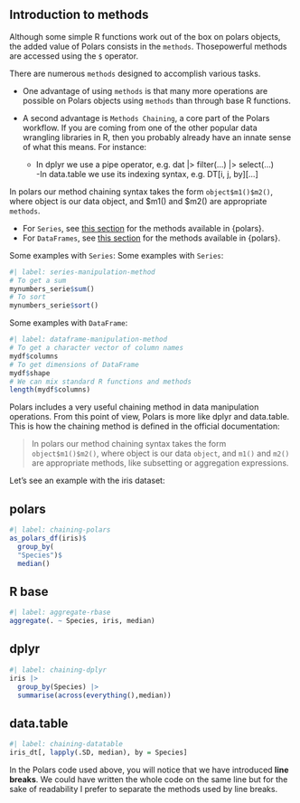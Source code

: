 ## Introduction to methods

::: {.callout-important}
Although some simple R functions work out of the box on polars objects, the added value of Polars consists in the `methods`. Thosepowerful methods are accessed using the `$` operator.  

There are numerous `methods` designed to accomplish various tasks.

- One advantage of using `methods` is that many more operations are possible on Polars objects using `methods` than through base R functions.  

- A second advantage is `Methods Chaining`, a core part of the Polars workflow. If you are coming from one of the other popular data wrangling libraries in R, then you probably already have an innate sense of what this means. For instance:  

    - In dplyr we use a pipe operator, e.g. dat |> filter(...) |> select(...)  
    -In data.table we use its indexing syntax, e.g. DT[i, j, by][...]  

In polars our method chaining syntax takes the form `object$m1()$m2()`, where object is our data object, and $m1() and $m2() are appropriate `methods`.
:::

-   For `Series`, see [this section](#list-of-methods-to-apply-to-series) for the methods available in {polars}.
-   For `DataFrames`, see [this section](#list-of-methods-to-apply-to-dataframe) for the methods available in {polars}.

Some examples with `Series`:
Some examples with `Series`:

```r
#| label: series-manipulation-method
# To get a sum
mynumbers_serie$sum()
# To sort
mynumbers_serie$sort()
```

Some examples with `DataFrame`:

```r
#| label: dataframe-manipulation-method
# To get a character vector of column names
mydf$columns
# To get dimensions of DataFrame
mydf$shape
# We can mix standard R functions and methods
length(mydf$columns)
```

Polars includes a very useful chaining method in data manipulation operations. From this point of view, Polars is more like dplyr and data.table. This is how the chaining method is defined in the official documentation:

> In polars our method chaining syntax takes the form `object$m1()$m2()`, where object is our data `object`, and `m1()` and `m2()` are appropriate methods, like subsetting or aggregation expressions.

Let's see an example with the iris dataset:

::: {.panel-tabset}
## polars

```r
#| label: chaining-polars
as_polars_df(iris)$
  group_by(
  "Species")$
  median()
```

## R base

```r
#| label: aggregate-rbase
aggregate(. ~ Species, iris, median)
```

## dplyr

```r
#| label: chaining-dplyr
iris |>
  group_by(Species) |>
  summarise(across(everything(),median))
```

## data.table

```r
#| label: chaining-datatable
iris_dt[, lapply(.SD, median), by = Species]
```
:::

::: {.callout-tip}
In the Polars code used above, you will notice that we have introduced **line breaks**. We could have written the whole code on the same line but for the sake of readability I prefer to separate the methods used by line breaks.
:::